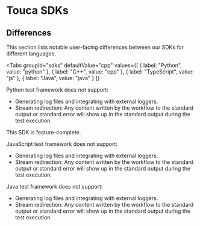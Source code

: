 
# Touca SDKs

## Differences

This section lists notable user-facing differences between our SDKs for
different languages.

<Tabs
  groupId="sdks"
  defaultValue="cpp"
  values={[
    { label: "Python", value: "python" },
    { label: "C++", value: "cpp" },
    { label: "TypeScript", value: "js" },
    { label: "Java", value: "java" }
  ]}
>
<TabItem value="python">

Python test framework does not support:

- Generating log files and integrating with external loggers.
- Stream redirection: Any content written by the workflow to the standard output
  or standard error will show up in the standard output during the test
  execution.

</TabItem>
<TabItem value="cpp">

This SDK is feature-complete.

</TabItem>
<TabItem value="js">

JavaScript test framework does not support:

- Generating log files and integrating with external loggers.
- Stream redirection: Any content written by the workflow to the standard output
  or standard error will show up in the standard output during the test
  execution.

</TabItem>
<TabItem value="java">

Java test framework does not support:

- Generating log files and integrating with external loggers.
- Stream redirection: Any content written by the workflow to the standard output
  or standard error will show up in the standard output during the test
  execution.

</TabItem>
</Tabs>
